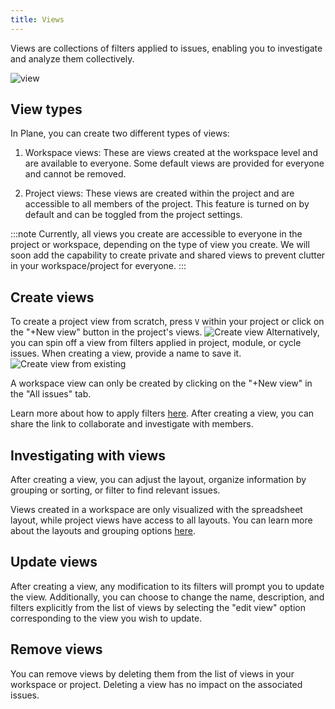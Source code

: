 ```yaml
---
title: Views
---
```


Views are collections of filters applied to issues, enabling you to investigate and analyze them collectively.

![view](https://media.docs.plane.so/views/views-overview.webp#center)
## View types

In Plane, you can create two different types of views:

1. Workspace views: These are views created at the workspace level and are available to everyone. Some default views are provided for everyone and cannot be removed.

2. Project views: These views are created within the project and are accessible to all members of the project. This feature is turned on by default and can be toggled from the project settings.

:::note 
Currently, all views you create are accessible to everyone in the project or workspace, depending on the type of view you create. We will soon add the capability to create private and shared views to prevent clutter in your workspace/project for everyone.
:::

## Create views

To create a project view from scratch, press `V` within your project or click on the "+New view" button in the project's views. 
![Create view](https://media.docs.plane.so/views/create-view-modal.webp#center)
Alternatively, you can spin off a view from filters applied in project, module, or cycle issues. When creating a view, provide a name to save it.
![Create view from existing](https://media.docs.plane.so/views/view-create-from-existing.webp#center)

A workspace view can only be created by clicking on the "+New view" in the "All issues" tab.


Learn more about how to apply filters [here](/core-concepts/issues/visualise_filter). After creating a view, you can share the link to collaborate and investigate with members.

## Investigating with views

After creating a view, you can adjust the layout, organize information by grouping or sorting, or filter to find relevant issues.

Views created in a workspace are only visualized with the spreadsheet layout, while project views have access to all layouts. You can learn more about the layouts and grouping options [here](/core-concepts/issues/layouts).

## Update views

After creating a view, any modification to its filters will prompt you to update the view. Additionally, you can choose to change the name, description, and filters explicitly from the list of views by selecting the "edit view" option corresponding to the view you wish to update.

## Remove views

You can remove views by deleting them from the list of views in your workspace or project. Deleting a view has no impact on the associated issues.